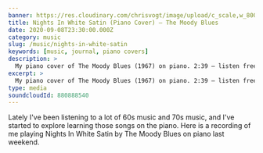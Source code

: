 ```yaml
---
banner: https://res.cloudinary.com/chrisvogt/image/upload/c_scale,w_800/v1599632188/chrisvogt-me/galleries/cover-photos/CJV_0572.jpg
title: Nights In White Satin (Piano Cover) – The Moody Blues
date: 2020-09-08T23:30:00.000Z
category: music
slug: /music/nights-in-white-satin
keywords: [music, journal, piano covers]
description: >
  My piano cover of The Moody Blues (1967) on piano. 2:39 – listen free on SoundCloud.
excerpt: >
  My piano cover of The Moody Blues (1967) on piano. 2:39 – listen free on SoundCloud.
type: media
soundcloudId: 880888540
---
```


Lately I've been listening to a lot of 60s music and 70s music, and I've started
to explore learning those songs on the piano. Here is a recording of me playing
Nights In White Satin by The Moody Blues on piano last weekend.
